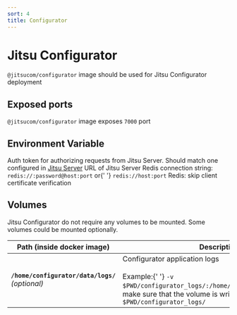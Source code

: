 ```yaml
---
sort: 4
title: Configurator
---
```


# Jitsu Configurator

`@jitsucom/configurator` image should be used for Jitsu Configurator deployment

## Exposed ports

`@jitsucom/configurator` image exposes `7000` port

## Environment Variable

<APIParam small={true}  name="CLUSTER_ADMIN_TOKEN" dataType="string" required={true} type="Docker Env Var">
    Auth token for authorizing requests from Jitsu Server. Should match one configured in <a href="/docs/deployment/deploy-with-docker/jitsu-server">Jitsu Server</a>
</APIParam>
<APIParam small={true}  name="JITSU_SERVER_URL" dataType="string" required={true} type="Docker Env Var">
    URL of Jitsu Server
</APIParam>
<APIParam small={true}  name="REDIS_URL" dataType="string" required={true} type="Docker Env Var">
    Redis connection string: <code inline={true}>redis://:password@host:port</code> or{' '}
    <code inline={true}>redis://host:port</code>
</APIParam>
<APIParam small={true} name="TLS_SKIP_VERIFY" dataType="boolean" required={false} type="Docker Env Var">
    Redis: skip client certificate verification
</APIParam>


## Volumes

Jitsu Configurator do not require any volumes to be mounted. Some volumes could be mounted optionally.

<table>
    <thead>
    <tr>
        <th>Path (inside docker image)</th>
        <th>Description</th>
    </tr>
    </thead>
    <tbody>
    <tr>
        <td>
            <b><code inline={true}>/home/configurator/data/logs/</code></b><br />
            <i>(optional)</i>
        </td>
        <td>
            Configurator application logs <br /><br />Example:{' '}
            <code inline={true}>-v $PWD/configurator_logs/:/home/configurator/data/logs/</code>, make sure that the volume is writable with:{' '}
            <code inline={true}>chmod 777 $PWD/configurator_logs/</code>
        </td>
    </tr>
    </tbody>
</table>





